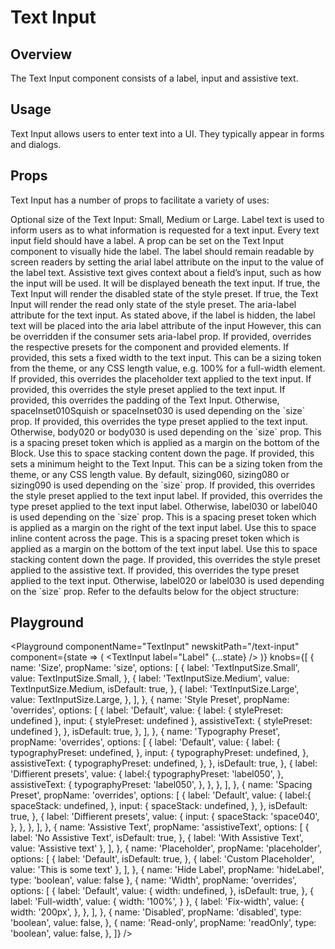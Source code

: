 

# Text Input

## Overview

The Text Input component consists of a label, input and assistive text.

## Usage

Text Input allows users to enter text into a UI. They typically appear in forms and dialogs.


## Props

Text Input has a number of props to facilitate a variety of uses:

<LegacyBlock marginTop="sizing040">
  <Prop name="size" type="TextInputSize" enum={TextInputSize}
    default={TextInputSize.Medium}>
    Optional size of the Text Input: Small, Medium or Large.
  </Prop>
  <Prop name="label" type="string" required>
    Label text is used to inform users as to what information is requested for a text input. Every text input field should have a label.
  </Prop>
  <Prop name="hideLabel" type="boolean" default={false}>
    A prop can be set on the Text Input component to visually hide the label. 
    The label should remain readable by screen readers by setting the arial label attribute on the input to the value of the label text.
  </Prop>
  <Prop name="assistiveText" type="string">
    Assistive text gives context about a field’s input, such as how the input will be used. It will be displayed beneath the text input. 
  </Prop>
  <Prop name="disabled" type="boolean" default={false}>
    If true, the Text Input will render the disabled state of the style preset.
  </Prop>
  <Prop name="readOnly" type="boolean" default={false}>
    If true, the Text Input will render the read only state of the style preset.
  </Prop>
  <Prop name="ariaLabel" type="string">
    The aria-label attribute for the text input. 
    As stated above, if the label is hidden, the label text will be placed into the aria label attribute of the input
    However, this can be overridden if the consumer sets aria-label prop.
  </Prop>
  <Prop name="overrides" type="object">
    If provided, overrides the respective presets for the component and provided elements.
    <Prop name="width" type="SizingKeys | string">
      If provided, this sets a fixed width to the text input. This can be a sizing token
      from the theme, or any CSS length value, e.g. 100% for a full-width element.
    </Prop>
    <Prop name="input" type="object">
      <Prop name="placeholder" type="string" default="Placeholder">
        If provided, this overrides the placeholder text applied to the text input.
      </Prop>
      <Prop name="stylePreset" type="string" default="textInput">
        If provided, this overrides the style preset applied to the text input.
      </Prop>
      <Prop name="padding" type="PaddingPresetKeys">
        If provided, this overrides the padding of the Text Input. Otherwise,
        spaceInset010Squish or spaceInset030 is used depending on the `size`
        prop.
      </Prop>
      <Prop name="typographyPreset" type="string">
        If provided, this overrides the type preset applied to the text input. Otherwise,
        body020 or body030 is used depending on the `size` prop.
      </Prop>
      <Prop name="spaceStack" type="SpacingPresetKeys">
        This is a spacing preset token which is applied as a margin on the bottom of
        the Block. Use this to space stacking content down the page.
      </Prop>
      <Prop name="minHeight" type="SizingKeys | string">
        If provided, this sets a minimum height to the Text Input. This can be a sizing
        token from the theme, or any CSS length value. By default, sizing060,
        sizing080 or sizing090 is used depending on the `size` prop.
      </Prop>
    </Prop>
    <Prop name="inputLabel" type="object">
      <Prop name="stylePreset" type="string" default="textinputLabel">
        If provided, this overrides the style preset applied to the text input label.
      </Prop>
      <Prop name="typographyPreset" type="string">
        If provided, this overrides the type preset applied to the text input label. Otherwise,
        label030 or label040 is used depending on the `size` prop.
      </Prop>
      <Prop name="spaceInline" type="SpacingPresetKeys">
        This is a spacing preset token which is applied as a margin on the right of
        the text input label. Use this to space inline content across the page.
      </Prop>
      <Prop name="spaceStack" type="SpacingPresetKeys">
        This is a spacing preset token which is applied as a margin on the bottom of
        the text input label. Use this to space stacking content down the page.
      </Prop>
    </Prop>
    <Prop name="assistiveText" type="object">
      <Prop name="stylePreset" type="string">
        If provided, this overrides the style preset applied to the assistive text.
      </Prop>
      <Prop name="typographyPreset" type="string">
        If provided, this overrides the type preset applied to the text input. Otherwise,
        label020 or label030 is used depending on the `size` prop.
      </Prop>
    </Prop>
    Refer to the defaults below for the object structure:
    <CodeFromDefaultPresets componentName="textInput" />
  </Prop>
</LegacyBlock>

## Playground

<Playground
  componentName="TextInput"
  newskitPath="/text-input"
  component={state => (
    <TextInput label="Label" {...state} />
  )}
  knobs={[
    {
      name: 'Size',
      propName: 'size',
      options: [
        {
          label: 'TextInputSize.Small',
          value: TextInputSize.Small,
        },
        {
          label: 'TextInputSize.Medium',
          value: TextInputSize.Medium,
          isDefault: true,
        },
        {
          label: 'TextInputSize.Large',
          value: TextInputSize.Large,
        },
      ],
    },
    {
      name: 'Style Preset',
      propName: 'overrides',
      options: [
        {
          label: 'Default',
          value: {
            label: {
              stylePreset: undefined
            },
            input: {
              stylePreset: undefined
            },
            assistiveText: {
              stylePreset: undefined
            },
          },
          isDefault: true,
        },
      ],
    }, 
    {
      name: 'Typography Preset',
      propName: 'overrides',
      options: [
        {
          label: 'Default',
          value: {
            label: {
              typographyPreset: undefined,
            },
            input: {
              typographyPreset: undefined,
            },
            assistiveText: {
              typographyPreset: undefined,
            },
          },
          isDefault: true,
        },
        {
          label: 'Diffierent presets',
          value: {
            label:{
              typographyPreset: 'label050',
            },
            assistiveText: {
              typographyPreset: 'label050',
            },
          },
        },
      ],
    },
    {
      name: 'Spacing Preset',
      propName: 'overrides',
      options: [
        {
          label: 'Default',
          value: {
            label:{
              spaceStack: undefined,
            },
            input: {
              spaceStack: undefined,
            },
          },
          isDefault: true,
        },
        {
          label: 'Diffierent presets',
          value: {
            input: {
              spaceStack: 'space040',
            },
          },
        },
      ],
    },
    {
      name: 'Assistive Text',
      propName: 'assistiveText',
      options: [
        {
          label: 'No Assistive Text',
          isDefault: true,
        },
        {
          label: 'With Assistive Text',
          value: 'Assistive text'
        },
      ],
    },
    {
      name: 'Placeholder',
      propName: 'placeholder',
      options: [
        {
          label: 'Default',
          isDefault: true,
        },
        {
          label: 'Custom Placeholder',
          value: 'This is some text'
        },
      ],
    },
    {
      name: 'Hide Label',
      propName: 'hideLabel',
      type: 'boolean',
      value: false
    },
    {
      name: 'Width',
      propName: 'overrides',
      options: [
        {
          label: 'Default',
          value: {
            width: undefined,
          },
          isDefault: true,
        },
        {
          label: 'Full-width',
          value: {
            width: '100%',
          }
        },
        {
          label: 'Fix-width',
          value: {
            width: '200px',
          },
        },
      ],
    },
    {
      name: 'Disabled',
      propName: 'disabled',
      type: 'boolean',
      value: false,
    },
    {
      name: 'Read-only',
      propName: 'readOnly',
      type: 'boolean',
      value: false,
    },
  ]}
/>

